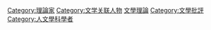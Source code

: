 
[[Category:理論家|Category:理論家]]
[[Category:文学关联人物|Category:文学关联人物]]
[[Category:文學理論|]]
[[Category:文學批評|Category:文學批評]]
[[Category:人文學科學者|Category:人文學科學者]]